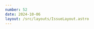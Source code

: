 ```yaml
---
number: 52
date: 2024-10-06
layout: /src/layouts/IssueLayout.astro
---
```



<Title title={`Issue ${frontmatter.number}`} date={frontmatter.date} />

<NewsletterSponsorSlot
  title="Codemagic makes Apple M2 machines available, even on the free tier!"
  url={`https://codemagic.io/start?utm_campaign%3DiOS%20CI%20Newsletter%26utm_medium%3Dweb%26utm_source%3DiOS%20CI%20Newsletter%20Issue%20${frontmatter.number}%26utm_content%3Doct_06_24`}
  description="Codemagic is the first CI/CD to make Apple M2 machines available to everyone (including the free tier!). This is a free upgrade from M1 machines with no price change."
  image="/codemagic-star.png"
/>

🚀 **How to ship an app** 🚀

Last week I decided that I wanted to run a **FREE** **2-hour webinar** to give a high-level introduction to **what CI/CD is** and what role it can play in an **Apple development ecosystem**.

I put together a small form to gauge interest and shared it on my social media and wow... the response was incredible! Within 24 hours, **more than 300 people had signed up**!

For the past few days, I have been working on a fastlane-driven release pipeline using GitHub actions, that I will re-build live during the workshop for all attendees. The pipeline **archives the app**, **automatically sets the version of the Xcode project**, **bumps the build number** and **uploads the build to App Store Connect**.

If you haven't done so yet and are interested in learning more about CI/CD, make sure you [sign up for the webinar here](https://forms.gle/z45JKnC5YaSKrzPJA)! 

<Providers />

## [🚀 A new version of the App Store Connect API is live!](https://github.com/AvdLee/appstoreconnect-swift-sdk/releases/tag/3.5.0)

**Version 3.6 of the App Store Connect AP**I has recently been released and, among other changes, it includes **numerous improvements around In-App Purchases and subscriptions**. If you use the API from a Swift application, make sure you check out [Antoine van der Lee](https://x.com/twannl)'s **appstoreconnect-swift-sdk library**, which has already been updated to support the latest App Store Connect API version.

This update could not come at a better time as [Hidde](https://x.com/hiddevdploeg) and I are working on a feature that uses that specific part of the API for [Helm](https://x.com/helm_app)! 🚀

## [Removing 58000 lines of code using XcodeGen](https://mokacoding.com/blog/how-xcodegen-reducet-the-tdd-in-swift-codebase-by-58-000-lines?utm_campaign%3DiOS%20CI%20Newsletter%26utm_medium%3Dweb%26utm_source%3DiOS%20CI%20Newsletter%20Issue%2052%26utm_content%3Doct_06_24)

If you have been an Apple platforms developer for a while and worked as part of a team, you will most likely have **encountered numerous merge conflicts caused by Xcode project files**. And let me tell you, they can sometimes be incredibly hard to fix! 😱

That's why I love reading stories like this one from [Gio](https://x.com/mokagio) on [mokacoding.com](https://mokacoding.com?utm_campaign%3DiOS%20CI%20Newsletter%26utm_medium%3Dweb%26utm_source%3DiOS%20CI%20Newsletter%20Issue%2052%26utm_content%3Doct_06_24) where they removed all **Xcode project files from source control** in favour of generating the Xcode projects with [XcodeGen](https://github.com/yonaskolb/XcodeGen) instead, removing **58,000 lines of code** in the process ✂️.  

## [🕵️‍♂️ Find out when a bug was introduced using git](https://artandscienceofcoding.com/devrecipes/git/bisect?utm_campaign%3DiOS%20CI%20Newsletter%26utm_medium%3Dweb%26utm_source%3DiOS%20CI%20Newsletter%20Issue%2052%26utm_content%3Doct_06_24)

The first point of call when you find a bug in your app is to try and work out **which code changes caused it** so that you can **either revert them** or **fix them**.

Before you start going back and checking out commit by commit in your git history, make sure you read this article by [Derek Lee](https://x.com/thexpprogrammer) on [artandscienceofcoding.com](https://artandscienceofcoding.com?utm_campaign%3DiOS%20CI%20Newsletter%26utm_medium%3Dweb%26utm_source%3DiOS%20CI%20Newsletter%20Issue%2052%26utm_content%3Doct_06_24) and start leveraging the power of **git's bisect command**.

## [🧪 Converting Fastlane lanes to shell scripts](https://danielsaidi.com/blog/2024/10/03/replacing-fastlane-with-shell-scripts?utm_campaign%3DiOS%20CI%20Newsletter%26utm_medium%3Dweb%26utm_source%3DiOS%20CI%20Newsletter%20Issue%2052%26utm_content%3Doct_06_24)

[Fastlane](https://x.com/FastlaneTools) is an incredible **Open-Source tool** that has been helping Apple app developers automate processes such as **building**, **testing** and **distributing** their apps.

While it is incredibly powerful, it is not always the right solution for all automations. As [Daniel Saidi](https://x.com/danielsaidi) shares in this article, sometimes **all you need is a shell script**!

## [🪪 How adding badges to PRs can increase your team's productivity](https://medium.com/@SaezChristopher/add-badges-in-your-pull-requests-in-2024-and-increase-your-team-productivity-27669ad302b2?utm_campaign%3DiOS%20CI%20Newsletter%26utm_medium%3Dweb%26utm_source%3DiOS%20CI%20Newsletter%20Issue%2052%26utm_content%3Doct_06_24)

Markdown badges are a great way to convey important information such as **CI/CD build** or **test status** in a **very visual and concise format** on README files and Pull Requests.

While I have always thought **badges are a great idea** and make a **very interesting feature**, I have rarely used them on my personal projects. In this article, [Christopher Saez](https://x.com/SaezChristopher) shares a few examples of how adding badges to Pull Requests can **help increase your team's productivity**. 

## [📦 How to edit Swift Packages from the command line](https://www.andrea-scuderi.com/blog/edit-swift-package-from-command-line?utm_campaign%3DiOS%20CI%20Newsletter%26utm_medium%3Dweb%26utm_source%3DiOS%20CI%20Newsletter%20Issue%2052%26utm_content%3Doct_06_24)

Swift Package Manager has been around for quite some time and by now everyone is familiar with the Package.swift syntax and how to modify it to perform actions such as **creating targets** or **adding dependencies**.

But did you know you can perform a lot of these actions **directly from the command line**? [Andrea Scuderi](https://x.com/AndreaScuderiSE) tells you all about it in his latest article!